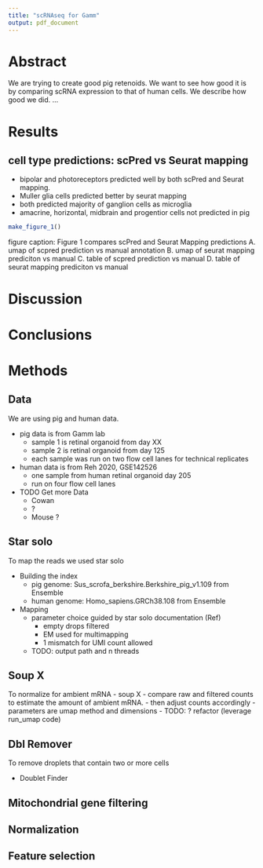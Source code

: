 ```yaml
---
title: "scRNAseq for Gamm"
output: pdf_document
---
```


# Abstract
We are trying to create good pig retenoids. We want to see how good it is by comparing scRNA expression to that of human cells. 
We describe how good we did. ...

# Results

## cell type predictions: scPred vs Seurat mapping

- bipolar and photoreceptors predicted well by both scPred and Seurat mapping.
- Muller glia cells predicted better by seurat mapping
- both predicted majority of ganglion cells as microglia
- amacrine, horizontal, midbrain and progentior cells not predicted in pig
``` r
make_figure_1()
```
figure caption: Figure 1 compares scPred and Seurat Mapping predictions
A. umap of scpred prediction vs manual annotation
B. umap of seurat mapping prediciton vs manual
C. table of scpred prediction vs manual
D. table of seurat mapping prediciton vs manual

# Discussion

# Conclusions

# Methods

## Data
We are using pig and human data.

- pig data is from Gamm lab
    - sample 1 is retinal organoid from day XX
    - sample 2 is retinal organoid from day 125
    - each sample was run on two flow cell lanes for technical replicates
- human data is from Reh 2020, GSE142526
    - one sample from human retinal organoid day 205
    - run on four flow cell lanes
- TODO Get more Data
    - Cowan
    - ?
    - Mouse ?


## Star solo
To map the reads we used star solo

- Building the index
    - pig genome: Sus_scrofa_berkshire.Berkshire_pig_v1.109 from Ensemble
    - human genome: Homo_sapiens.GRCh38.108 from Ensemble
- Mapping
    - parameter choice guided by star solo documentation (Ref)
        - empty drops filtered
        - EM used for multimapping
        - 1 mismatch for UMI count allowed
    - TODO: output path and n threads

## Soup X
To normalize for ambient mRNA
- soup X
    - compare raw and filtered counts to estimate the amount of ambient mRNA. 
    - then adjust counts accordingly
- parameters are umap method and dimensions
- TODO: ? refactor (leverage run_umap code)

## Dbl Remover
To remove droplets that contain two or more cells

- Doublet Finder

## Mitochondrial gene filtering

## Normalization

## Feature selection